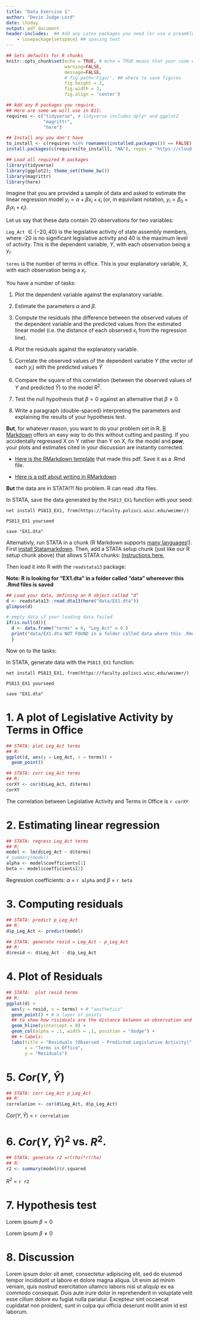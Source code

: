 ```yaml
---
title: "Data Exercise 1"
author: "Devin Judge-Lord"
date: \today
output: pdf_document 
header-includes:  ## Add any Latex packages you need (or use a preamble/template)
    - \usepackage{setspace} ## spacing text 
---
```


```r
## Sets defaults for R chunks
knitr::opts_chunk$set(echo = TRUE, # echo = TRUE means that your code will show
                      warning=FALSE,
                      message=FALSE,
                      # fig.path='Figs/', ## where to save figures
                      fig.height = 3,
                      fig.width = 3,
                      fig.align = 'center')

## Add any R packages you require. 
## Here are some we will use in 811:
requires <- c("tidyverse", # tidyverse includes dplyr and ggplot2
              "magrittr",
              "here")

## Install any you don't have
to_install <- c(requires %in% rownames(installed.packages()) == FALSE)
install.packages(c(requires[to_install], "NA"), repos = "https://cloud.r-project.org/" )

## Load all required R packages
library(tidyverse)
library(ggplot2); theme_set(theme_bw())
library(magrittr)
library(here)
```

<!-- The above header sets everything up. -->

<!-- The below is just example content, edit/delete as needed. -->

<!-- NOTE: Just like LaTeX, Markdown is plain text. To use LaTex syntax: $LaTeX syntax$ -->
Imagine that you are provided a sample of data and asked to estimate the linear regression model $y_i = \alpha + \beta x_i + \epsilon_i$ (or, in equivilant notation, $y_i = \beta_0 + \beta_1 x_i + \epsilon_i$).

Let us say that these data contain 20 observations for two variables:

`Leg_Act` $\in\{-20,40\}$ is the legislative activity of state assembly members, where -20 is no significant legislative activity and 40 is the maximum level of activity. This is the dependent variable, $Y$, with each observation being a $y_i$.

`terms` is the number of terms in office. This is your explanatory variable, X, with each observation being a $x_i$.

You have a number of tasks:

1. Plot the dependent variable against the explanatory variable.

2. Estimate the parameters $\alpha$ and $\beta$.

3. Compute the residuals (the difference between the observed values of the dependent variable and the predicted values from the estimated linear model (i.e. the distance of each observed $x_i$ from the regression line).

4. Plot the residuals against the explanatory variable.

5. Correlate the observed values of the dependent variable $Y$ (the vector of each $y_i$) with the predicted values $\hat{Y}$

6. Compare the square of this correlation (between the observed values of $Y$ and predicted $\hat{Y}$) to the model $R^2$.

7. Test the null hypothesis that $\beta = 0$ against an alternative that $\beta \neq 0$.

8. Write a paragraph (double-spaced) interpreting the parameters and explaining the results of your hypothesis test.  

**But**, for whatever reason, you want to do your problem set in R. [R Markdown](http://rmarkdown.rstudio.com) offers an easy way to do this without cutting and pasting. If you accidentally regressed X on Y rather than Y on X, fix the model and **pow**, your plots and estimates cited in your discussion are instantly corrected.

- [Here is the RMarkdown template](https://github.com/judgelord/PS811/raw/master/example_problem_set.Rmd) that made this pdf. Save it as a .Rmd file. 

- [Here is a pdf about writing in RMarkdown](https://github.com/judgelord/PS811/raw/master/example_notes.pdf)

**But** the data are in STATA!?! No problem. R can read .dta files.

In STATA, save the data generated by the `PS813_EX1` function with your seed:
```{}
net install PS813_EX1, from(https://faculty.polisci.wisc.edu/weimer/)

PS813_EX1 yourseed

save "EX1.dta"
```

Alternativly, run STATA in a chunk (R Markdown supports [many languages](https://bookdown.org/yihui/rmarkdown/language-engines.html)!). First [install Statamarkdown](https://www.ssc.wisc.edu/~hemken/Stataworkshops/Stata%20and%20R%20Markdown/InstallingStatamarkdown.html). Then, add a STATA setup chunk (just like our R setup chunk above) that allows STATA chunks: [Instructions here.](https://www.ssc.wisc.edu/~hemken/Stataworkshops/Stata%20and%20R%20Markdown/randstata.html)

Then load it into R with the `readstata13` package:

**Note: R is looking for "EX1.dta" in a folder called "data" whereever this .Rmd files is saved**
```r
## Load your data, defining an R object called "d"
d <- readstata13::read.dta13(here("data/EX1.dta"))
glimpse(d)
```

```r
# empty data if your loading data failed
if(is.null(d)){
  d <- data.frame("terms" = 0, "Leg_Act" = 0 )
  print("data/EX1.dta NOT FOUND in a folder called data where this .Rmd files is saved")
  } 
```

Now on to the tasks: 
\newpage
<!-- Obviously, delete the above before you turn this in -->

In STATA, generate data with the `PS813_EX1` function:
```{}
net install PS813_EX1, from(https://faculty.polisci.wisc.edu/weimer/)

PS813_EX1 yourseed

save "EX1.dta"
```

# 1. A plot of Legislative Activity by Terms in Office

```r
## STATA: plot Leg_Act terms
## R: 
ggplot(d, aes(y = Leg_Act, x = terms)) + 
  geom_point()
```

```r
## STATA: corr Leg_Act terms
## R: 
corXY <- cor(d$Leg_Act, d$terms)
corXY
```
The correlation between Legislative Activity and Terms in Office is `r corXY`

# 2. Estimating linear regression
```r
## STATA: regress Leg_Act terms
## R: 
model <- lm(d$Leg_Act ~ d$terms)
# summary(model)
alpha <- model$coefficients[1]
beta <- model$coefficients[2]
```
<!-- We can print R objects right in the text by typing "r object"" in grave accent ticks -->
Regression coefficients: $\alpha$ = `r alpha` and $\beta$ = `r beta`

# 3. Computing residuals
```r
## STATA: predict p_Leg_Act
## R:
d$p_Leg_Act <- predict(model)

## STATA: generate resid = Leg_Act - p_Leg_Act
## R:
d$resid <- d$Leg_Act - d$p_Leg_Act
```

# 4. Plot of Residuals
```r
## STATA:  plot resid terms
## R:
ggplot(d) +
  aes(y = resid, x = terms) + # "aesthetics"
  geom_point() + # a layer of points
  ## to show how risiduals are the distance between an observation and the regression line:
  geom_hline(yintercept = 0) +
  geom_col(alpha = .1, width = .1, position = "dodge") +
  ## + labels:
  labs(title = "Residuals (Observed - Predicted Legislative Activity)",
       x = "Terms in Office",
       y = "Residuals")
```

# 5. $Cor(Y,\hat{Y})$
```r
## STATA: corr Leg_Act p_Leg_Act
## R:
correlation <- cor(d$Leg_Act, d$p_Leg_Act)
```
$Cor(Y,\hat{Y})$ = `r correlation`

# 6. $Cor(Y,\hat{Y})^2$ vs. $R^2$.
```r
## STATA: generate r2 =r(rho)*r(rho)
## R: 
r2 <- summary(model)$r.squared
```
$R^2$ = `r r2`

# 7. Hypothesis test
\Large

Lorem ipsum $\beta = 0$

Lorem ipsum $\beta \neq 0$

# 8. Discussion
<!-- If printing assignments, it is nice to use \large or \Large text -->
\Large
\doublespacing
Lorem ipsum dolor sit amet, consectetur adipiscing elit, sed do eiusmod tempor incididunt ut labore et dolore magna aliqua. Ut enim ad minim veniam, quis nostrud exercitation ullamco laboris nisi ut aliquip ex ea commodo consequat. Duis aute irure dolor in reprehenderit in voluptate velit esse cillum dolore eu fugiat nulla pariatur. Excepteur sint occaecat cupidatat non proident, sunt in culpa qui officia deserunt mollit anim id est laborum.
